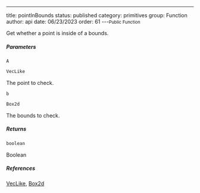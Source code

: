 ---
title: pointInBounds
status: published
category: primitives
group: Function
author: api
date: 06/23/2023
order: 61
---<Small>Public Function</Small>

Get whether a point is inside of a bounds.


##### Parameters


<ParametersTable>

<ParametersTableRow>
<ParametersTableName>

`A`

</ParametersTableName>
<ParametersTableDescription>

```ts
VecLike
```

The point to check.




</ParametersTableDescription>
</ParametersTableRow>
<ParametersTableRow>
<ParametersTableName>

`b`

</ParametersTableName>
<ParametersTableDescription>

```ts
Box2d
```

The bounds to check.




</ParametersTableDescription>
</ParametersTableRow>
</ParametersTable>

##### Returns


```ts
boolean
```

 Boolean


##### References

[VecLike](/gen/primitives/VecLike-type), [Box2d](/gen/primitives/Box2d-class)

